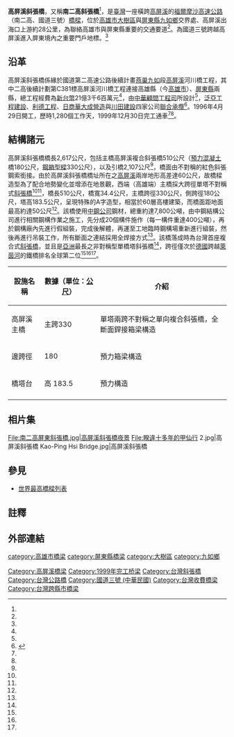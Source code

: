 {{Infobox_Bridge
|bridge_name   = 高屏溪斜張橋<br><small>Gaopingxi Cable-Stayed Bridge
|image         = Xiezhanggqiao Gaoxiong.jpg
|image_size    = 300px
|caption       = 國道3號高屏溪斜張橋
|official_name = 高屏溪斜張橋
|also_known_as = 南二高斜張橋
|carries       = {{Jct|country=TWN|NH-ALL|3}}
|crosses       = [[高屏溪|高屏溪]]
|country       = {{ROC-TW}}
|locale        = [[高雄市|高雄市]][[大樹區|大樹區]]<br>[[屏東縣|屏東縣]][[九如鄉|九如鄉]]
|maint         = [[交通部臺灣區國道高速公路局|交通部臺灣區國道高速公路局]]
|id            = 
|design        = 複合式[[斜張橋|斜張橋]]
|material      = 鋼材與預力混凝土
|fabricator    = [[中鋼公司|中鋼公司]]
|cost          = [[新台幣|新台幣]]21億3千6百萬元
|mainspan      = {{convert|330|m|0|ft}}
|length        = {{convert|2,617|m|0|ft}}
|width         = {{convert|34.4|m|0|ft}}
|height        = {{convert|183.5|m|0|ft}}
|clearance     = 
|below         = {{convert|50|m}}
|traffic       = 
|designed_by   = [[中華顧問工程司|中華顧問工程司]]
|begin         = 1996年4月29日
|complete      = 1999年12月30日
|open          = 1999年12月30日
|closed        = 
|toll          = [[高速公路電子收費系統_(台灣)|高速公路電子收費]]
|map_cue       = 
|map_image     = 
|map_text      = 
|map_width     = 
|coordinates   = {{coord|22.76585|N|120.44996|E|display=title,inline}}
|lat           = 
|long          = 
}}

'''高屏溪斜張橋'''，又稱'''南二高斜張橋'''<ref name="南二高斜張橋"/>，是[[臺灣|臺灣]]一座橫跨[[高屏溪|高屏溪]]的[[福爾摩沙高速公路|福爾摩沙高速公路]]（南二高、國道三號）[[橋樑|橋樑]]，位於[[高雄市|高雄市]][[大樹區|大樹區]]與[[屏東縣|屏東縣]][[九如鄉|九如鄉]]交界處、高屏溪出海口上游約28公里，為聯絡高雄市與屏東縣重要的交通要道<ref name="高屏溪斜張橋"/>。為國道三號跨越高屏溪進入屏東境內之重要門戶地標。<ref name="高屏溪斜張橋 - 交通部台灣區國道高速公路局"/>

== 沿革 ==
高屏溪斜張橋係緣於國道第二高速公路後續計畫[[燕巢區|燕巢]][[九如鄉|九如]]段[[高屏溪|高屏溪]]河川橋工程，其中二高後續計劃第C381標高屏溪河川橋工程連接高雄縣（今[[高雄市|高雄市]]）、[[屏東縣|屏東縣]]兩縣，總工程經費為[[新台幣|新台幣]]21億3千6百萬元<ref name="二高後續計畫燕巢九如段C381標高屏溪河川橋工程"/>，由[[中華顧問工程司|中華顧問工程司]]所設計<ref name="中國鋼鐵股份有限公司"/>，[[泛亞工程建設|泛亞工程建設]]、[[利德工程|利德工程]]、[[大成建設|日商華大成營造]]與[[川田建設|川田建設]]四家公司[[聯合承攬|聯合承攬]]<ref>{{Cite web |url=http://www.arch.net.tw/modern/month/227/227-1.htm |title=南部新地標—南二高高屏溪斜張橋工程 |access-date=2018-03-24 |archive-date=2021-04-13 |archive-url=https://web.archive.org/web/20210413181127/http://www.arch.net.tw/modern/month/227/227-1.htm |dead-url=no }}</ref>。1996年4月29日開工，歷時1,280個工作天，1999年12月30日完工通車<ref name="高屏溪斜張橋"/><ref name="二高後續計畫燕巢九如段C381標高屏溪河川橋工程"/>。

== 結構諸元 ==
高屏溪斜張橋橋長2,617公尺，包括主橋高屏溪複合斜張橋510公尺（[[預力混凝土|預力混凝土]]橋180公尺，[[箱型樑|鋼箱型樑]]330公尺），以及引橋2,107公尺<ref name="二高後續計畫燕巢九如段C381標高屏溪河川橋工程"/>，橋面由不對稱的紅色斜張鋼索銜接。由於高屏溪斜張橋橋址所在之[[高屏溪|高屏溪]]兩岸地形高差達60公尺，故橋樑造型為了配合地勢變化並增添在地景觀，西端（高雄端）主橋採大跨徑單塔不對稱式[[斜張橋|斜張橋]]<ref name="南二高斜張橋"/><ref name="高屏溪斜張橋 - 交通部台灣區國道高速公路局"/>，橋長510公尺，橋寬34.4公尺，主橋跨徑330公尺，側跨徑180公尺，塔高183.5公尺，呈現特殊的A字造型，相當於60層高樓建築，而橋面距地面最高約達50公尺<ref name="南二高斜張橋"/>。該橋使用[[中鋼公司|中鋼公司]]鋼材，總重約達7,800公噸，由中鋼結構公司進行相關鋼構作業之施工，先分成20個構件施作（每一構件重達400公噸），再於鋼構廠內先進行假組裝，完成後解體，再運至工地臨時鋼構場重新進行組裝，然後再進行吊裝工作，所有斷面之連結採用全焊接方式<ref name="中國鋼鐵股份有限公司"/>。該橋落成時為台灣首座複合式[[斜張橋|斜張橋]]，並且是[[亞洲|亞洲]]最長之非對稱型單橋塔斜張橋<ref name="南二高斜張橋"/>，跨徑僅次於[[德國|德國]]跨越[[萊茵河|萊茵河]]的鐵橋排名全球第二位<ref name="二高後續計畫燕巢九如段C381標高屏溪河川橋工程"/><ref name="高屏溪斜張橋"/><ref name="中國鋼鐵股份有限公司"/>。

{| class="wikitable"
|-
! 設施名稱 !! 數據（單位：[[公尺|公尺]]） !! 介紹
|-
| 高屏溪主橋 || 主跨330 || 單塔兩跨不對稱之單向複合斜張橋，全斷面銲接箱梁構造
|-
| 邊跨徑 || 180 || 預力箱梁構造
|-
| 橋塔台 || 高 183.5 ||  預力構造
|-
|}

== 相片集 ==
<gallery>
File:南二高屏東斜張橋.jpg|高屏溪斜張橋夜景
File:睽違十多年的甲仙行 2.jpg|高屏溪斜張橋
Kao-Ping Hsi Bridge.jpg|高屏溪斜張橋
</gallery>

== 參見 ==
*[[世界最高橋樑列表|世界最高橋樑列表]]

== 註釋 ==
{{Reflist| refs=

<ref name="中國鋼鐵股份有限公司">{{cite web|language=zh-tw|url=http://museum.csc.com.tw/Content_Html.aspx?progId=R00351|title=斜張橋|author=|publisher=中國鋼鐵股份有限公司|date=|accessdate=2014-05-23|archive-url=https://web.archive.org/web/20160304100923/http://museum.csc.com.tw/Content_Html.aspx?progId=R00351|archive-date=2016-03-04|dead-url=yes}}</ref>

<ref name="二高後續計畫燕巢九如段C381標高屏溪河川橋工程">{{cite web|language=zh-tw|url=http://www.e-panasia.com/homepage/achievements-A-3_new.html|title=二高後續計畫燕巢九如段C381標高屏溪河川橋工程|author=|publisher=泛亞工程|date=|accessdate=2014-05-23|archive-date=2016-03-04|archive-url=https://web.archive.org/web/20160304121834/http://www.e-panasia.com/homepage/achievements-A-3_new.html|dead-url=no}}</ref>

<ref name="高屏溪斜張橋 - 交通部台灣區國道高速公路局">{{cite web|language=zh-tw|url=http://www.freeway.gov.tw/Upload/Html/2011121444/page04.html|title=高屏溪斜張橋|author=|publisher=交通部台灣區國道高速公路局|date=|accessdate=2014-05-23|archive-date=2020-05-01|archive-url=https://web.archive.org/web/20200501173729/https://www.freeway.gov.tw/Upload/Html/2011121444/page04.html|dead-url=no}}</ref>

<ref name="南二高斜張橋">{{cite web|language=zh-tw|url=http://www.dashu.gov.tw/WebArticle.aspx?UnID=dcd43d0b-b0c0-45ee-8423-311153a63526|title=南二高斜張橋|author=|publisher=高雄市大樹區公所|date=|accessdate=2014-05-23|archive-url=https://web.archive.org/web/20140201165813/http://www.dashu.gov.tw/WebArticle.aspx?UnID=dcd43d0b-b0c0-45ee-8423-311153a63526|archive-date=2014-02-01|dead-url=yes}}</ref>

<ref name="高屏溪斜張橋">{{cite web|language=zh-tw|url=http://nrch.culture.tw/twpedia.aspx?id=23467|title=高屏溪斜張橋|author=|publisher=台灣大百科全書|date=2010年5月24日|accessdate=2014-05-23|archive-date=2020-05-01|archive-url=https://web.archive.org/web/20200501173731/http://nrch.culture.tw/twpedia.aspx?id=23467|dead-url=no}}</ref>

}}
== 外部連結 ==
{{commonscat|Kao-Ping Hsi Bridge}}
{{高屏溪}}

[[category:高雄市橋梁|category:高雄市橋梁]]
[[category:屏東縣橋梁|category:屏東縣橋梁]]
[[category:大樹區|category:大樹區]]
[[category:九如鄉|category:九如鄉]]
[[Category:高屏溪橋梁|Category:高屏溪橋梁]]
[[Category:1999年完工桥梁|Category:1999年完工桥梁]]
[[Category:台灣斜張橋|Category:台灣斜張橋]]
[[Category:台灣公路橋|Category:台灣公路橋]]
[[Category:國道三號_(中華民國)|Category:國道三號 (中華民國)]]
[[Category:台灣收費橋梁|Category:台灣收費橋梁]]
[[Category:台灣跨縣市橋梁|Category:台灣跨縣市橋梁]]